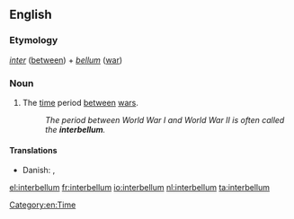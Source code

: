 ==English==
{{wikipedia|lang=en}}

===Etymology===
{{etyl|la|en}} ''[[inter]]'' ([[between]]) + ''[[bellum]]'' ([[war]])

===Noun===
{{en-noun|-}}

# The [[time]] period [[between]] [[war]]s.
#: ''The period between World War I and World War II is often called the '''interbellum'''.''

====Translations====
{{trans-top|time period between wars}}
* Danish: {{t|da|mellemkrigstid}}, {{t|da|mellemkrigsårene}}
{{trans-mid}}
{{trans-bottom}}

[[Category:en:Time]]

[[el:interbellum]]
[[fr:interbellum]]
[[io:interbellum]]
[[nl:interbellum]]
[[ta:interbellum]]